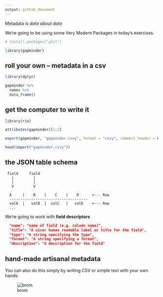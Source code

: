```yaml
---
output: github_document
---
```


Metadata is _data about data_

We're going to be using some Very Modern Packages in today's exercises. 

```r
# install.packages("ghit")
```


```r
library(gapminder)
```


## roll your own -- metadata in a csv




```r
library(dplyr)

gapminder %>% 
  names %>% 
  data_frame()
```

## get the computer to write it

```r
library(rio)

attributes(gapminder)[1:2]

export(gapminder, "gapminder.csvy", format = "csvy", comment_header = FALSE)

head(import("gapminder.csvy"))
```

## the JSON table schema

```
 field     field
   |         |
   |         |
   V         V
 
  A     |    B    |    C    |    D      <--- Row
  ------------------------------------
  valA  |   valB  |  valC   |   valD    <--- Row
  ...

```
 
 We're going to work with **field descriptors**
 
```json
  "name": "name of field (e.g. column name)",
  "title": "A nicer human readable label or title for the field",
  "type": "A string specifying the type",
  "format": "A string specifying a format",
  "description": "A description for the field"
```

## hand-made artisanal metadata

You can also do this simply by writing CSV or simple text with your own hands:

![brom](img/bromeliad_metadata.png)